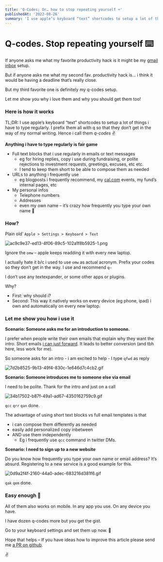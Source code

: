 ```yaml
---
title: 'Q-Codes; Or… how to stop repeating yourself ⌨️'
publishedAt: '2022-08-26'
summary: 'I use apple’s keyboard “text” shortcodes to setup a lot of things i have to type regularly. It's easily one of my favorite productivity hacks!'
---
```


# Q-codes. Stop repeating yourself ⌨️

If anyone asks me what my favorite productivity hack is it might be my [gmail inbox](https://klinger.io/posts/how-to-use-gmail-more-efficiently) setup.

But if anyone asks me what my second fav. productivity hack is… i think it would be having a deadline that’s really close.

But my third favorite one is definitely my q-codes setup.

Let me show you why i love them and why you should get them too!

### Here is how it works

TL;DR: I use apple’s keyboard “text” shortcodes to setup a lot of things i have to type regularly. I prefix them all with q so that they don’t get in the way of my normal writing. Hence i call them *q-codes* ✌️

**Anything i have to type regularly is fair game**

- Full text blocks that i use regularly in emails or text messages
    - eg for hiring replies, copy i use during fundraising, or polite rejections to investment requests, greetings, excuses, etc etc.
    - I tend to keep them short to be able to compose them as needed
- URLs to anything i frequently use
    - eg blogposts i frequently recommend, my [cal.com](http://cal.com) events, my fund’s internal pages, etc
- My personal infos
    - Telephone numbers
    - Addresses
    - even my own name – it’s crazy how frequently you type your own name 🤯

### How?

Plain old’ `Apple > Settings > Keyboard > Text`

![ac9c9e37-ed13-4f06-89c5-102a1f8b5925-1.png](images/qcodes/ac9c9e37-ed13-4f06-89c5-102a1f8b5925-1.png)

Ignore the `omw` – apple keeps readding it with every new laptop.

I actually hate it b/c i used to use `omw` as actual acronym. Prefix your codes so they don’t get in the way. I use and recommend `q–`

I don’t use any textexpander, or some other apps or plugins. 

Why? 

- First: why should i?
- Second: This way it natively works on every device (eg phone, ipad) i own and automatically on every new laptop.

### **Let me show you how i use it**

**Scenario: Someone asks me for an introduction to someone.**

I prefer when people write their own emails that explain why they want the intro. Short emails [i can just forward](https://also.roybahat.com/introductions-and-the-forward-intro-email-14e2827716a1). It leads to better conversion (and tbh here, less work for me).

So someone asks for an intro - i am excited to help - I type `qfwd` as reply

![7d2b8525-9b13-49f4-830c-1e646d7c4cb2.gif](images/qcodes/7d2b8525-9b13-49f4-830c-1e646d7c4cb2.gif)

**Scenario: Someone introduces me to someone else via email**

I need to be polite. Thank for the intro and just on a call

![34b17502-b87f-49a1-ad67-4350162759c9.gif](images/qcodes/34b17502-b87f-49a1-ad67-4350162759c9.gif)

`qcc` `qrr` `qan` done.

The advantage of using short text blocks vs full email templates is that

- i can compose them differently as needed
- easily add personalized copy inbetween
- AND use them independently
    - Eg i frequently use `qcc` command in twitter DMs.

**Scenario: I need to sign up to a new website**

Do you know how frequently you type your own name or email address? It’s absurd. Registering to a new service is a good example for this.

![0d9a2f4f-2160-44a0-adec-683216d381f6.gif](images/qcodes/0d9a2f4f-2160-44a0-adec-683216d381f6.gif)

`qak` `qem` done.

### Easy enough 💪

All of them also works on mobile. In any app you use. On any device you have.

I have dozen q-codes more but you get the gist.

Go to your keyboard settings and set them up now. 🙂

Hope that helps – If you have ideas how to improve this article please send me [a PR on github](https://github.com/andreasklinger/klinger-io).

✌️
